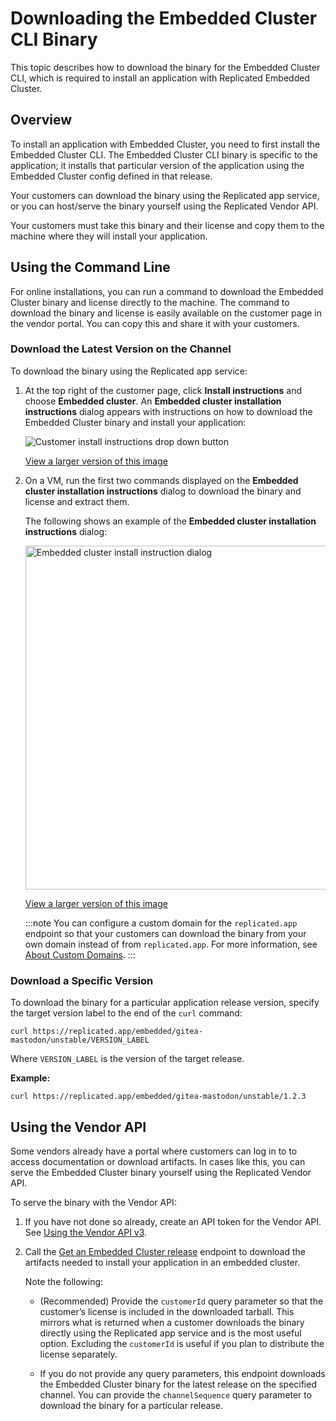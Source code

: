 # Downloading the Embedded Cluster CLI Binary

This topic describes how to download the binary for the Embedded Cluster CLI, which is required to install an application with Replicated Embedded Cluster.

## Overview

To install an application with Embedded Cluster, you need to first install the Embedded Cluster CLI. The Embedded Cluster CLI binary is specific to the application; it installs that particular version of the application using the Embedded Cluster config defined in that release.

Your customers can download the binary using the Replicated app service, or you can host/serve the binary yourself using the Replicated Vendor API.

Your customers must take this binary and their license and copy them to the machine where they will install your application.

## Using the Command Line

For online installations, you can run a command to download the Embedded Cluster binary and license directly to the machine. The command to download the binary and license is easily available on the customer page in the vendor portal. You can copy this and share it with your customers.

### Download the Latest Version on the Channel

To download the binary using the Replicated app service:

1. At the top right of the customer page, click **Install instructions** and choose **Embedded cluster**. An **Embedded cluster installation instructions** dialog appears with instructions on how to download the Embedded Cluster binary and install your application:

     ![Customer install instructions drop down button](/images/customer-install-instructions-dropdown.png)

     [View a larger version of this image](/images/customer-install-instructions-dropdown.png)

1. On a VM, run the first two commands displayed on the **Embedded cluster installation instructions** dialog to download the binary and license and extract them.

     The following shows an example of the **Embedded cluster installation instructions** dialog:

     <img alt="Embedded cluster install instruction dialog" src="/images/embedded-cluster-install-dialog.png" width="550px"/>

     [View a larger version of this image](/images/embedded-cluster-install-dialog.png)

     :::note
     You can configure a custom domain for the `replicated.app` endpoint so that your customers can download the binary from your own domain instead of from `replicated.app`. For more information, see [About Custom Domains](/vendor/custom-domains).
     :::

### Download a Specific Version

To download the binary for a particular application release version, specify the target version label to the end of the `curl` command:

```
curl https://replicated.app/embedded/gitea-mastodon/unstable/VERSION_LABEL
```

Where `VERSION_LABEL` is the version of the target release.

**Example:**

```
curl https://replicated.app/embedded/gitea-mastodon/unstable/1.2.3
```

## Using the Vendor API

Some vendors already have a portal where customers can log in to to access documentation or download artifacts. In cases like this, you can serve the Embedded Cluster binary yourself using the Replicated Vendor API.

To serve the binary with the Vendor API:

1. If you have not done so already, create an API token for the Vendor API. See [Using the Vendor API v3](/reference/vendor-api-using#api-token-requirement).

1. Call the [Get an Embedded Cluster release](https://replicated-vendor-api.readme.io/reference/getembeddedclusterrelease) endpoint to download the artifacts needed to install your application in an embedded cluster.

     Note the following:

     * (Recommended) Provide the `customerId` query parameter so that the customer’s license is included in the downloaded tarball. This mirrors what is returned when a customer downloads the binary directly using the Replicated app service and is the most useful option. Excluding the `customerId` is useful if you plan to distribute the license separately.

     * If you do not provide any query parameters, this endpoint downloads the Embedded Cluster binary for the latest release on the specified channel. You can provide the `channelSequence` query parameter to download the binary for a particular release.